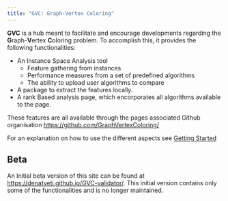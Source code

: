 ```yaml
---
title: "GVC: Graph-Vertex Coloring"
---
```

**GVC** is a hub meant to facilitate and encourage developments regarding the **G**raph-**V**ertex **C**oloring problem.
To accomplish this, it provides the following functionalities:

- An Instance Space Analysis tool
    - Feature gathering from instances
    - Performance measures from a set of predefined algorithms
    - The ability to upload user algorithms to compare
- A package to extract the features locally.
- A rank Based analysis page, which encorporates all algorithms available to the page.

These features are all available through the pages associated Github organisation <https://github.com/GraphVertexColoring/>

For an explanation on how to use the different aspects see [Getting Started](HowTo.qmd)

## Beta
An Initial beta version of this site can be found at <https://denatyeti.github.io/GVC-validator/>. This initial version contains only some of the functionalities and is no longer maintained.


